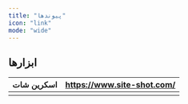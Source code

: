 ```yaml
---
title: "پیوند‌ها"
icon: "link"
mode: "wide"
---
```



<CardGroup cols="2">
  <Card title="بک لینک و ریپورتاژ" icon="sparkles" href="https://docs.google.com/spreadsheets/d/1_2GovAj53kqtgR1QUTTcNtZlLPKbZSMO79IHDFRPfvY/edit?usp=sharing" cta="https://docs.google.com/spreadsheets/d/1_2GovAj53kqtgR1QUTTcNtZlLPKbZSMO79IHDFRPfvY/edit?usp=sharing">
    
  </Card>
</CardGroup>


## ابزارها

| اسکرین شات | https://www.site-shot.com/ |
| ---------- | -------------------------- |
|            |                            |
